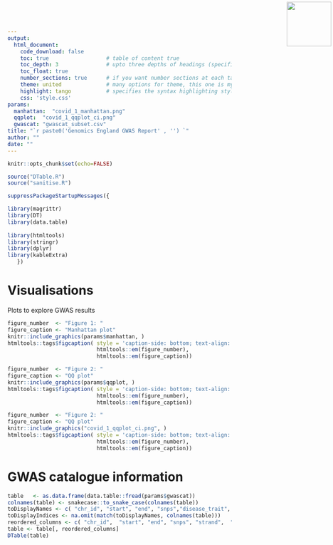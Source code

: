 ```yaml
---
output: 
  html_document:
    code_download: false
    toc: true                  # table of content true
    toc_depth: 3               # upto three depths of headings (specified by #, ## and ###)
    toc_float: true
    number_sections: true      # if you want number sections at each table header
    theme: united              # many options for theme, this one is my favorite.
    highlight: tango           # specifies the syntax highlighting style
    css: 'style.css'
params:
  manhattan:  "covid_1_manhattan.png"
  qqplot:  "covid_1_qqplot_ci.png"
  gwascat: "gwascat_subset.csv"
title: "`r paste0('Genomics England GWAS Report' , '') `"
author: ""
date: ""
---
```



<img src="logo.png" width=100 style="position:absolute;top:4px;bottom:4px;right:4px;" />


```r
knitr::opts_chunk$set(echo=FALSE)
```

```r
source("DTable.R")
source("sanitise.R")

suppressPackageStartupMessages({

library(magrittr)
library(DT)
library(data.table)
  
library(htmltools)
library(stringr)
library(dplyr)
library(kableExtra)
   })
```

# Visualisations

Plots to explore GWAS results

```r
figure_number  <- "Figure 1: "
figure_caption <- "Manhattan plot"
knitr::include_graphics(params$manhattan, )
htmltools::tags$figcaption( style = 'caption-side: bottom; text-align: center; font-size: 85%%; color: #71879d',
                            htmltools::em(figure_number),
                            htmltools::em(figure_caption))
```

```r
figure_number  <- "Figure 2: " 
figure_caption <- "QQ plot"
knitr::include_graphics(params$qqplot, )
htmltools::tags$figcaption( style = 'caption-side: bottom; text-align: center; font-size: 85%%; color: #71879d',
                            htmltools::em(figure_number), 
                            htmltools::em(figure_caption))
```

```r
figure_number  <- "Figure 2: "
figure_caption <- "QQ plot"
knitr::include_graphics("covid_1_qqplot_ci.png", )
htmltools::tags$figcaption( style = 'caption-side: bottom; text-align: center; font-size: 85%%; color: #71879d',
                            htmltools::em(figure_number),
                            htmltools::em(figure_caption))
```

# GWAS catalogue information

```r
table   <- as.data.frame(data.table::fread(params$gwascat))
colnames(table) <- snakecase::to_snake_case(colnames(table))
toDisplayNames <- c( "chr_id", "start", "end", "snps","disease_trait", "mapped_gene","snp_gene_ids", "mapped_trait_uri")
toDisplayIndices <- na.omit(match(toDisplayNames, colnames(table)))
reordered_columns <- c( "chr_id",  "start", "end", "snps", "strand",  "mapped_gene", "reported_gene_s", "mapped_trait", "mapped_trait_uri", "snp_id_current", "risk_allele_frequency",  "pubmedid", "first_author", "date", "journal", "link", "study", "disease_trait", "initial_sample_size", "replication_sample_size", "region",  "upstream_gene_id", "downstream_gene_id", "snp_gene_ids", "upstream_gene_distance", "downstream_gene_distance", "strongest_snp_risk_allele",  "merged", "context", "intergenic", "risk_allele_frequency",  "p_value", "pvalue_mlog", "p_value_text", "or_or_beta", "x_95_ci_text",  "platform_snps_passing_qc", "width","chr_pos", "cnv", "study_accession", "genotyping_technology", "seqnames", "date_added_to_catalog")
table <- table[, reordered_columns]
DTable(table)
```